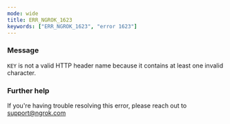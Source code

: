 ```yaml
---
mode: wide
title: ERR_NGROK_1623
keywords: ["ERR_NGROK_1623", "error 1623"]
---
```



### Message

`KEY` is not a valid HTTP header name because it contains at least one invalid character.

<ErrorDetails />

### Further help

If you're having trouble resolving this error, please reach out to [support@ngrok.com](mailto:support@ngrok.com?subject=Help%20with%20ERR_NGROK_1623)
